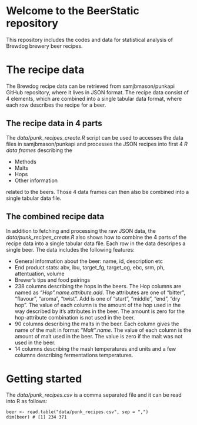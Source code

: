 # Welcome to the BeerStatic repository

This repository includes the codes and data for statistical analysis of Brewdog brewery beer recipes.

# The recipe data

The Brewdog recipe data can be retrieved from samjbmason/punkapi GitHub repository, where it lives in JSON format. The recipe data consist of 4 elements, which are combined into a single tabular data format, where each row describes the recipe for a beer.

## The recipe data in 4 parts

The *data/punk_recipes_create.R* script can be used to accesses the data files in samjbmason/punkapi and processes the JSON recipes into first 4 *R data frames* describing the

- Methods
- Malts
- Hops
- Other information

related to the beers. Those 4 data frames can then also be combined into a single tabular data file. 

## The combined recipe data

In addition to fetching and processing the raw JSON data, the *data/punk_recipes_create.R* also shows how to combine the 4 parts of the recipe data into a single tabular data file. Each row in the data descripes a single beer. The data includes the following features:

- General information about the beer: name, id, description etc
- End product stats: abv, ibu, target_fg, target_og, ebc, srm, ph, attentuation, volume
- Brewer's tips and food pairings
- 238 columns describing the hops in the beers. The Hop columns are named as *"Hop".name.attribute.add*. The attributes are one of "bitter", "flavour", "aroma", "twist". Add is one of "start", "middle", "end", "dry hop". The value of each column is the amount of the hop used in the way described by it's attributes in the beer. The amount is zero for the hop-attribute combination is not used in the beer.
- 90 columns describing the malts in the beer. Each column gives the name of the malt in format *"Malt".name*. The value of each column is the amount of malt used in the beer. The value is zero if the malt was not used in the beer.
- 14 columns describing the mash temperatures and units and a few columns describing fermentations temperatures. 

# Getting started

The *data/punk_recipes.csv* is a comma separated file and it can be read into R as follows:

```
beer <- read.table("data/punk_recipes.csv", sep = ",")
dim(beer) # [1] 234 371
```


